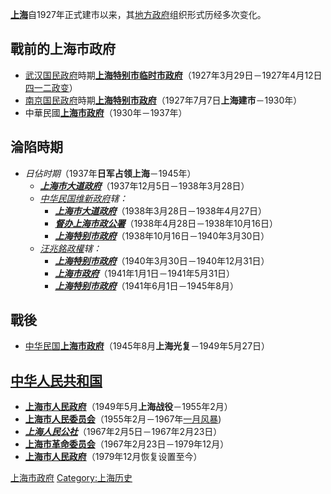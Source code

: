 {{上海历史}}
{{Distinguish|上海市政府 (中华民国)|上海市人民政府}}

'''[[上海|上海]]'''自1927年正式建市以来，其[[地方政府|地方政府]]组织形式历经多次变化。

== 戰前的上海市政府 ==
*[[武汉国民政府|武汉国民政府]]時期'''[[上海特别市临时市政府|上海特别市临时市政府]]'''（1927年3月29日－1927年4月12日[[四·一二事件|四一二政变]]）
*[[南京国民政府|南京国民政府]]時期'''[[上海特别市政府|上海特别市政府]]'''（1927年7月7日'''上海建市'''－1930年）
*中華民國[[上海市政府_(中华民国)|'''上海市政府''']]（1930年－1937年）

== 淪陷時期 ==
*''日佔时期''（1937年'''日军占领上海'''－1945年）
**'''''[[上海市大道政府|上海市大道政府]]'''''（1937年12月5日－1938年3月28日）
**''[[中华民国维新政府|中华民国维新政府]]辖：''
***'''''[[上海市大道政府|上海市大道政府]]'''''（1938年3月28日－1938年4月27日）
***'''''[[督办上海市政公署|督办上海市政公署]]'''''（1938年4月28日－1938年10月16日）
***''[[上海特别市政府_(日占时期)|'''上海特别市政府''']]''（1938年10月16日－1940年3月30日）
**''[[汪兆銘政權|汪兆銘政權]]辖：''
***''[[上海特别市政府_(日占时期)|'''上海特别市政府''']]''（1940年3月30日－1940年12月31日）
***''[[上海特别市政府_(日占时期)|'''上海市政府''']]''（1941年1月1日－1941年5月31日）
***''[[上海特别市政府_(日占时期)|'''上海特别市政府''']]''（1941年6月1日－1945年8月）

== 戰後 ==
*[[中华民国|中华民国]][[上海市政府_(中华民国)|'''上海市政府''']]（1945年8月'''上海光复'''－1949年5月27日）

== [[中华人民共和国|中华人民共和国]] ==
*'''[[上海市人民政府|上海市人民政府]]'''（1949年5月'''上海战役'''－1955年2月）
*'''[[上海市人民委员会|上海市人民委员会]]'''（1955年2月－1967年[[一月风暴|一月风暴]])
*'''''[[上海人民公社|上海人民公社]]'''''（1967年2月5日－1967年2月23日）
*'''[[上海市革命委员会|上海市革命委员会]]'''（1967年2月23日－1979年12月）
*'''[[上海市人民政府|上海市人民政府]]'''（1979年12月恢复设置至今）

{{Disambig|cat=组织机构消歧义}}
{{上海市市长}}

[[Category:上海市政府|]]
[[Category:上海历史|Category:上海历史]]